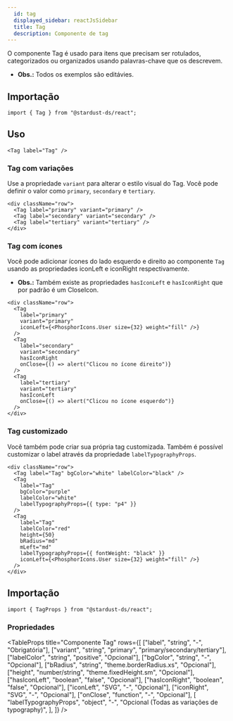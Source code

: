 ```yaml
---
  id: tag
  displayed_sidebar: reactJsSidebar
  title: Tag
  description: Componente de tag
---
```



O componente Tag é usado para itens que precisam ser rotulados, categorizados ou organizados usando palavras-chave que os descrevem.

- **Obs.:** Todos os exemplos são editávies.

<Tabs groupId='tag-component'>
<TabItem value='Uso' label='Uso'>

## Importação

```tsx
import { Tag } from "@stardust-ds/react";
```

## Uso

```tsx live
<Tag label="Tag" />
```

### Tag com variações

Use a propriedade `variant` para alterar o estilo visual do Tag. Você pode definir o valor como `primary`, `secondary` e `tertiary`.

```tsx live
<div className="row">
  <Tag label="primary" variant="primary" />
  <Tag label="secondary" variant="secondary" />
  <Tag label="tertiary" variant="tertiary" />
</div>
```

### Tag com ícones

Você pode adicionar ícones do lado esquerdo e direito ao componente `Tag` usando as propriedades iconLeft e iconRight respectivamente.

- **Obs.:** Também existe as propriedades `hasIconLeft` e `hasIconRight` que por padrão é um CloseIcon.

```tsx live
<div className="row">
  <Tag
    label="primary"
    variant="primary"
    iconLeft={<PhosphorIcons.User size={32} weight="fill" />}
  />
  <Tag
    label="secondary"
    variant="secondary"
    hasIconRight
    onClose={() => alert("Clicou no ícone direito")}
  />
  <Tag
    label="tertiary"
    variant="tertiary"
    hasIconLeft
    onClose={() => alert("Clicou no ícone esquerdo")}
  />
</div>
```

### Tag customizado

Você também pode criar sua própria tag customizada. Também é possível customizar o label através da propriedade `labelTypographyProps`.

```tsx live
<div className="row">
  <Tag label="Tag" bgColor="white" labelColor="black" />
  <Tag
    label="Tag"
    bgColor="purple"
    labelColor="white"
    labelTypographyProps={{ type: "p4" }}
  />
  <Tag
    label="Tag"
    labelColor="red"
    height={50}
    bRadius="md"
    mLeft="md"
    labelTypographyProps={{ fontWeight: "black" }}
    iconLeft={<PhosphorIcons.User size={32} weight="fill" />}
  />
</div>
```

</TabItem>

<TabItem value='Propriedades' label='Propriedades'>

## Importação

```tsx
import { TagProps } from "@stardust-ds/react";
```

### Propriedades

<TableProps
  title="Componente Tag"
  rows={[
    ["label", "string", "-", "Obrigatória"],
    ["variant", "string", "primary", "primary/secondary/tertiary"],
    ["labelColor", "string", "positive", "Opcional"],
    ["bgColor", "string", "-", "Opcional"],
    ["bRadius", "string", "theme.borderRadius.xs", "Opcional"],
    ["height", "number/string", "theme.fixedHeight.sm", "Opcional"],
    ["hasIconLeft", "boolean", "false", "Opcional"],
    ["hasIconRight", "boolean", "false", "Opcional"],
    ["iconLeft", "SVG", "-", "Opcional"],
    ["iconRight", "SVG", "-", "Opcional"],
    ["onClose", "function", "-", "Opcional"],
    [
      "labelTypographyProps",
      "object",
      "-",
      "Opcional (Todas as variações de typography)",
    ],
  ]}
/>

</TabItem>
</Tabs>
